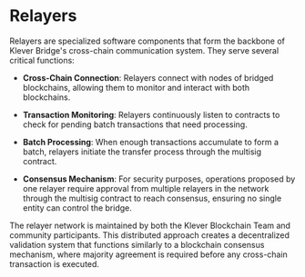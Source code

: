 # Relayers

Relayers are specialized software components that form the backbone of Klever Bridge's cross-chain communication system. They serve several critical functions:

- **Cross-Chain Connection**: Relayers connect with nodes of bridged blockchains, allowing them to monitor and interact with both blockchains.

- **Transaction Monitoring**: Relayers continuously listen to contracts to check for pending batch transactions that need processing.

- **Batch Processing**: When enough transactions accumulate to form a batch, relayers initiate the transfer process through the multisig contract.

- **Consensus Mechanism**: For security purposes, operations proposed by one relayer require approval from multiple relayers in the network through the multisig contract to reach consensus, ensuring no single entity can control the bridge.

The relayer network is maintained by both the Klever Blockchain Team and community participants. This distributed approach creates a decentralized validation system that functions similarly to a blockchain consensus mechanism, where majority agreement is required before any cross-chain transaction is executed.
